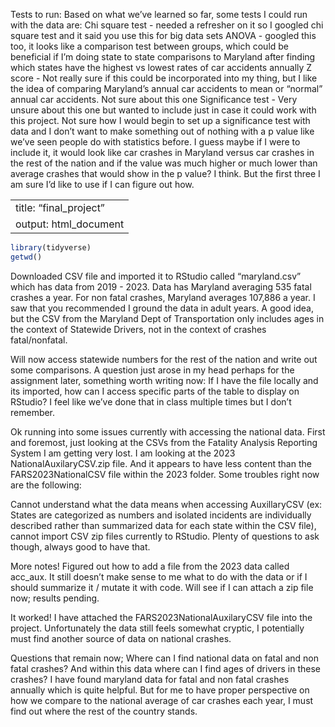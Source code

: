 Tests to run: 
Based on what we've learned so far, some tests I could run with the data are: 
Chi square test - needed a refresher on it so I googled chi square test and it said you use this for big data sets
ANOVA - googled this too, it looks like a comparison test between groups, which could be beneficial if I'm doing state to state comparisons to Maryland after finding which states have the highest vs lowest rates of car accidents annually
Z score - Not really sure if this could be incorporated into my thing, but I like the idea of comparing Maryland's annual car accidents to mean or "normal" annual car accidents. Not sure about this one 
Significance test - Very unsure about this one but wanted to include just in case it could work with this project. Not sure how I would begin to set up a significance test with data and I don't want to make something out of nothing with a p value like we've seen people do with statistics before. I guess maybe if I were to include it, it would look like car crashes in Maryland versus car crashes in the rest of the nation and if the value was much higher or much lower than average crashes that would show in the p value? I think. But the first three I am sure I'd like to use if I can figure out how. 



---
title: "final_project"
output: html_document
---

```r
library(tidyverse)
getwd()
```

Downloaded CSV file and imported it to RStudio called "maryland.csv" which has data from 2019 - 2023. Data has Maryland averaging 535 fatal crashes a year. For non fatal crashes, Maryland averages 107,886 a year. I saw that you recommended I ground the data in adult years. A good idea, but the CSV from the Maryland Dept of Transportation only includes ages in the context of Statewide Drivers, not in the context of crashes fatal/nonfatal. 

Will now access statewide numbers for the rest of the nation and write out some comparisons. A question just arose in my head perhaps for the assignment later, something worth writing now: If I have the file locally and its imported, how can I access specific parts of the table to display on RStudio? I feel like we've done that in class multiple times but I don't remember.


Ok running into some issues currently with accessing the national data. First and foremost, just looking at the CSVs from the Fatality Analysis Reporting System I am getting very lost. I am looking at the 2023 NationalAuxilaryCSV.zip file. And it appears to have less content than the FARS2023NationalCSV file within the 2023 folder. Some troubles right now are the following:

Cannot understand what the data means when accessing AuxillaryCSV (ex: States are categorized as numbers and isolated incidents are individually described rather than summarized data for each state within the CSV file), cannot import CSV zip files currently to RStudio. Plenty of questions to ask though, always good to have that. 

More notes! Figured out how to add a file from the 2023 data called acc_aux. It still doesn't make sense to me what to do with the data or if I should summarize it / mutate it with code. Will see if I can attach a zip file now; results pending.

It worked! I have attached the FARS2023NationalAuxilaryCSV file into the project. Unfortunately the data still feels somewhat cryptic, I potentially must find another source of data on national crashes.

Questions that remain now; Where can I find national data on fatal and non fatal crashes? And within this data where can I find ages of drivers in these crashes? I have found maryland data for fatal and non fatal crashes annually which is quite helpful. But for me to have proper perspective on how we compare to the national average of car crashes each year, I must find out where the rest of the country stands. 
